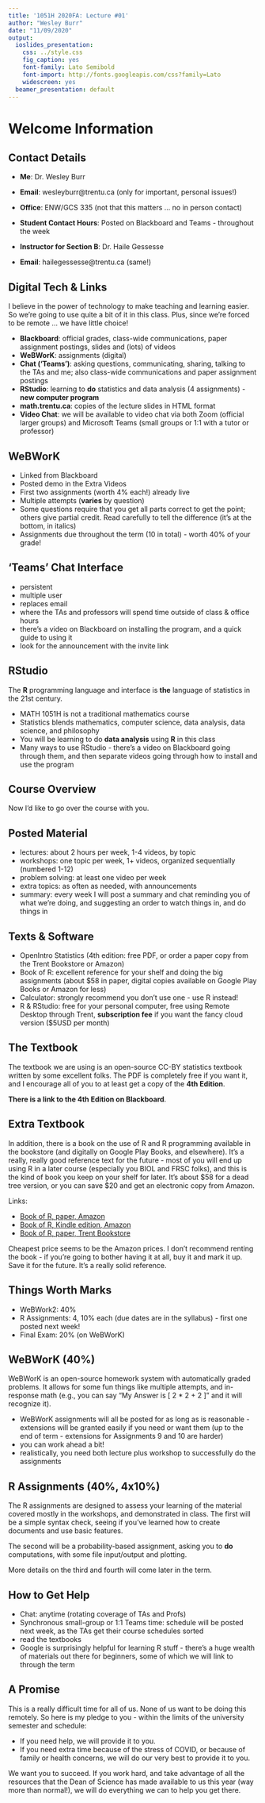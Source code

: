 ```yaml
---
title: '1051H 2020FA: Lecture #01'
author: "Wesley Burr"
date: "11/09/2020"
output:
  ioslides_presentation:
    css: ../style.css
    fig_caption: yes
    font-family: Lato Semibold
    font-import: http://fonts.googleapis.com/css?family=Lato
    widescreen: yes
  beamer_presentation: default
---
```


# Welcome Information

## Contact Details

* **Me**: Dr. Wesley Burr
* **Email**: wesleyburr@trentu.ca (only for important, personal issues!)
* **Office**: ENW/GCS 335 (not that this matters ... no in person contact)
* **Student Contact Hours**: Posted on Blackboard and Teams - throughout the week

* **Instructor for Section B**: Dr. Haile Gessesse
* **Email**: hailegessesse@trentu.ca (same!)

## Digital Tech & Links

I believe in the power of technology to make teaching and learning easier. So we're going
to use quite a bit of it in this class. Plus, since we're forced to be remote ... we
have little choice!

* **Blackboard**: official grades, class-wide communications, paper assignment postings, slides and (lots) of videos
* **WeBWorK**: assignments (digital)
* **Chat ('Teams')**: asking questions, communicating, sharing, talking to the TAs and me; also class-wide communications and paper assignment postings
* **RStudio**: learning to **do** statistics and data analysis (4 assignments) - **new computer program**
* **math.trentu.ca**: copies of the lecture slides in HTML format
* **Video Chat**: we will be available to video chat via both Zoom (official larger groups) and Microsoft Teams (small groups or 1:1 with a tutor or professor)

## WeBWorK

* Linked from Blackboard
* Posted demo in the Extra Videos
* First two assignments (worth 4% each!) already live
* Multiple attempts (**varies** by question)
* Some questions require that you get all parts correct to get the point; others give partial
credit. Read carefully to tell the difference (it's at the bottom, in italics)
* Assignments due throughout the term (10 in total) - worth 40\% of your grade! 

## 'Teams' Chat Interface

* persistent
* multiple user
* replaces email
* where the TAs and professors will spend time outside of class & office hours
* there's a video on Blackboard on installing the program, and a quick guide to using it
* look for the announcement with the invite link

## RStudio

The **R** programming language and interface is **the** language of statistics in the 21st century. 

* MATH 1051H is not a traditional mathematics course
* Statistics blends mathematics, computer science, data analysis, data science, and philosophy
* You will be learning to do **data analysis** using **R** in this class
* Many ways to use RStudio - there's a video on Blackboard going through them, and then
separate videos going through how to install and use the program 

## Course Overview

Now I'd like to go over the course with you.

## Posted Material

* lectures: about 2 hours per week, 1-4 videos, by topic
* workshops: one topic per week, 1+ videos, organized sequentially (numbered 1-12)
* problem solving: at least one video per week
* extra topics: as often as needed, with announcements
* summary: every week I will post a summary and chat reminding you of what we're doing,
and suggesting an order to watch things in, and do things in

## Texts & Software

* OpenIntro Statistics (4th edition: free PDF, or order a paper copy from the Trent Bookstore or Amazon)
* Book of R: excellent reference for your shelf and doing the big assignments (about $58 in paper, digital copies available on Google Play Books or Amazon for less)
* Calculator: strongly recommend you don't use one - use R instead!
* R & RStudio: free for your personal computer, free using Remote Desktop through Trent, **subscription fee** if you want the fancy cloud version (\$5USD per month)

## The Textbook

The textbook we are using is an open-source CC-BY statistics textbook written by some
excellent folks. The PDF is completely free if you want it, and I encourage all of you
to at least get a copy of the **4th Edition**.

**There is a link to the 4th Edition on Blackboard**.

## Extra Textbook

In addition, there is a book on the use of R and R programming available in the bookstore (and
digitally on Google Play Books, and elsewhere). It's a 
really, really good reference text for the future - most of you will end up using R in a later
course (especially you BIOL and FRSC folks), and this is the kind of book you keep on your shelf
for later. It's about \$58 for a dead tree version, or you can save \$20 and get an electronic copy
from Amazon.

Links:

* [Book of R, paper, Amazon](https://www.amazon.ca/Book-First-Course-Programming-Statistics/dp/1593276516/)
* [Book of R, Kindle edition, Amazon](https://www.amazon.ca/Book-First-Course-Programming-Statistics-ebook/dp/B01J92NR22/ref=tmm_kin_swatch_0?_encoding=UTF8&qid=&sr=)
* [Book of R, paper, Trent Bookstore](https://www.bkstr.com/trentstore/product/book-of-r-686977-1)

Cheapest price seems to be the Amazon prices. I don't recommend renting the book - if 
you're going to bother having it at all, buy it and mark it up. Save it for the future. It's a 
really solid reference.

## Things Worth Marks

* WeBWork2: 40%
* R Assignments: 4, 10% each (due dates are in the syllabus) - first one posted next week!
* Final Exam: 20% (on WeBWorK)

## WeBWorK (40%)

WeBWorK is an open-source homework system with automatically graded problems. It allows for
some fun things like multiple attempts, and in-response math (e.g., you can say 
"My Answer is [ 2 * 2 + 2 ]" and it will recognize it).

* WeBWorK assignments will all be posted for as long as is reasonable - extensions will be granted
easily if you need or want them (up to the end of term - extensions for Assignments 9 and 10 are harder)
* you can work ahead a bit!
* realistically, you need both lecture plus workshop to successfully do the assignments

## R Assignments (40%, 4x10%)

The R assignments are designed to assess your learning of the material covered mostly
in the workshops, and demonstrated in class. The first will be a simple syntax check,
seeing if you've learned how to create documents and use basic features.

The second will be a probability-based assignment, asking you to **do** computations,
with some file input/output and plotting.

More details on the third and fourth will come later in the term.

## How to Get Help

* Chat: anytime (rotating coverage of TAs and Profs)
* Synchronous small-group or 1:1 Teams time: schedule will be posted next week, as the TAs get their course schedules sorted
* read the textbooks
* Google is surprisingly helpful for learning R stuff - there's a huge wealth of materials
out there for beginners, some of which we will link to through the term

## A Promise

This is a really difficult time for all of us. None of us want to be doing this remotely.
So here is my pledge to you - within the limits of the university semester and schedule:

* If you need help, we will provide it to you.
* If you need extra time because of the stress of COVID, or because of family or health concerns, we will do our very best to provide it to you.

We want you to succeed. If you work hard, and take advantage of all the resources that
the Dean of Science has made available to us this year (way more than normal!), we will
do everything we can to help you get there.

